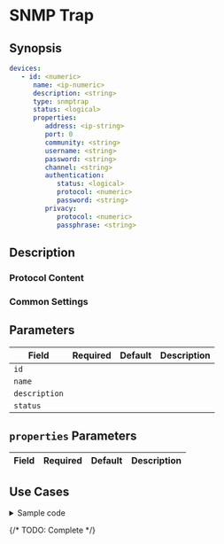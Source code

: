 # SNMP Trap

## Synopsis

```yaml
devices:
   - id: <numeric>
      name: <ip-numeric>
      description: <string>
      type: snmptrap
      status: <logical>
      properties:
         address: <ip-string>
         port: 0
         community: <string>
         username: <string>
         password: <string>
         channel: <string>
         authentication:
            status: <logical>
            protocol: <numeric>
            password: <string>
         privacy:
            protocol: <numeric>
            passphrase: <string>
```

## Description

### Protocol Content

### Common Settings

<dl>
</dl>

## Parameters

|Field|Required|Default|Description|
|---|---|---|---|
|`id`||||
|`name`||||
|`description`||||
|`status`||||

## `properties` Parameters

|Field|Required|Default|Description|
|---|---|---|---|

## Use Cases

<details>
<summary>Sample code</summary>
```yaml
```
</details>

{/* TODO: Complete */}